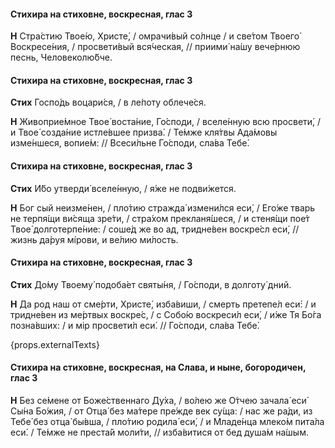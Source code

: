 #### Стихира на стиховне, воскресная, глас 3

**Н** Стра́стию Твое́ю, Христе́, / омрачи́вый со́лнце / и све́том Твоего́ Воскресе́ния, / просвети́вый вся́ческая, // приими́ на́шу вече́рнюю песнь, Человеколю́бче.

#### Стихира на стиховне, воскресная, глас 3

**Стих** Госпо́дь воцари́ся, / в ле́поту облече́ся.

**Н** Живоприе́мное Твое́ воста́ние, Го́споди, / вселе́нную всю просвети́, / и Твое́ созда́ние истле́вшее призва́. / Те́мже кля́твы Ада́мовы изме́ншеся, вопие́м: // Всеси́льне Го́споди, сла́ва Тебе́.

#### Стихира на стиховне, воскресная, глас 3

**Стих** И́бо утверди́ вселе́нную, / я́же не подви́жется.

**Н** Бог сый неизме́нен, / пло́тию стражда́ измени́лся еси́, / Его́же тварь не терпя́щи ви́сяща зре́ти, / стра́хом прекланя́шеся, / и стеня́щи пое́т Твое́ долготерпе́ние: / соше́д же во ад, тридне́вен воскре́сл еси́, // жизнь да́руя мíрови, и ве́лию ми́лость.

#### Стихира на стиховне, воскресная, глас 3

**Стих** До́му Твоему́ подоба́ет святы́ня, / Го́споди, в долготу́ дний.

**Н** Да род наш от сме́рти, Христе́, изба́виши, / смерть претепе́л еси́: / и тридне́вен из ме́ртвых воскре́с, / с Собо́ю воскреси́л еси́, / и́же Тя Бо́га позна́вших: / и мiр просвети́л еси́. // Го́споди, сла́ва Тебе́.

{props.externalTexts}

#### Стихира на стиховне, воскресная, на Слава, и ныне, богородичен, глас 3

**Н** Без се́мене от Боже́ственнаго Ду́ха, / во́лею же О́тчею зачала́ еси́ Сы́на Бо́жия, / от Отца́ без ма́тере пре́жде век су́ща: / нас же ра́ди, из Тебе́ без отца́ бы́вша, / пло́тию родила́ еси́, / и Младе́нца млеко́м пита́ла еси́. / Те́мже не преста́й моли́ти, // изба́витися от бед душа́м на́шым.
